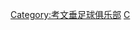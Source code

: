 {{Catnav|頁面分類|...|英格蘭足球|英格蘭足球俱樂部|考文垂足球俱乐部}}
{{Catnav|頁面分類|...|英國足球|英格蘭足球|效力英格蘭球會的球員}}
{{Commonscat|Players of Coventry City FC}}

[[Category:考文垂足球俱乐部|Category:考文垂足球俱乐部]]
[[Category:效力英格蘭球會的球員|C]]